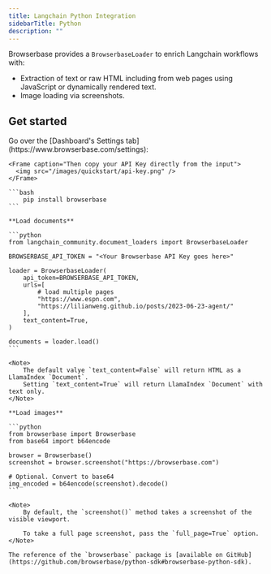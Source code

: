 ```yaml
---
title: Langchain Python Integration
sidebarTitle: Python
description: ""
---
```



Browserbase provides a `BrowserbaseLoader` to enrich Langchain workflows with:
- Extraction of text or raw HTML including from web pages using JavaScript or dynamically rendered text.
- Image loading via screenshots.

## Get started

<Steps titleSize="h3">
  <Step title="Get your API Key">
    Go over the [Dashboard's Settings tab](https://www.browserbase.com/settings):

    <Frame caption="Then copy your API Key directly from the input">
      <img src="/images/quickstart/api-key.png" />
    </Frame>

  </Step>

  <Step title="Install the Browserbase SDK">

    ```bash
        pip install browserbase
    ```

  </Step>

  <Step title="Load documents or images">

    **Load documents**

    ```python
    from langchain_community.document_loaders import BrowserbaseLoader

    BROWSERBASE_API_TOKEN = "<Your Browserbase API Key goes here>"

    loader = BrowserbaseLoader(
        api_token=BROWSERBASE_API_TOKEN,
        urls=[
            # load multiple pages
            "https://www.espn.com",
            "https://lilianweng.github.io/posts/2023-06-23-agent/"
        ],
        text_content=True,
    )

    documents = loader.load()
    ```

    <Note>
        The default valye `text_content=False` will return HTML as a LlamaIndex `Document`.
        Setting `text_content=True` will return LlamaIndex `Document` with text only.
    </Note>

    **Load images**

    ```python
    from browserbase import Browserbase
    from base64 import b64encode

    browser = Browserbase()
    screenshot = browser.screenshot("https://browserbase.com")

    # Optional. Convert to base64
    img_encoded = b64encode(screenshot).decode()
    ```

    <Note>
        By default, the `screenshot()` method takes a screenshot of the visible viewport.

        To take a full page screenshot, pass the `full_page=True` option.
    </Note>

    The reference of the `browserbase` package is [available on GitHub](https://github.com/browserbase/python-sdk#browserbase-python-sdk).

  </Step>
</Steps>